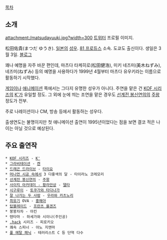 [[목차]]
== 소개 ==
attachment:/matsudayuuki.jpg?width=300
[[트위터]] 프로필 이미지.

松田佑貴(まつだ ゆうき). [[일본]]의 [[성우]]. [[81 프로듀스]] 소속. 도쿄도 출신이다. 생일은 3월 3일. [http://ameblo.jp/yuuki-hinamatsuri/ 블로그]

꽤나 예명을 자주 바꾼 편인데, 마츠다 타케히로(松田健浩), 미키 네즈미(美木ねずみ), 네즈미(ねずみ) 등의 예명을 사용하다가 1999년 4월부터 마츠다 유우키라는 이름으로 활동하기 시작했다.

[[게임]]이나 [[애니메이션]] 쪽에서는 그다지 유명한 성우가 아니다. 주연을 맡은 건 [[KOF 시리즈]]의 [[K']]가 유일할 정도. 그 외에 눈에 띄는 조연을 맡은 경우도 [[선계전 봉신연의]]의 [[주왕]] 정도가 전부.

주로 나레이션이나 CM, 방송 등에서 활동하는 성우다.

출생연도는 불명이지만 첫 애니메이션 출연이 1995년이었다는 점을 보면 결코 적은 나이는 아닐 것으로 예상된다.

== 주요 출연작 ==
 * [[KOF 시리즈]] - [[K']]
 * [[그라비테이션]] - [[켄]]
 * [[드래곤 드라이브]] - [[타이요]]
 * [[머나먼 시공 속에서]] 3 다홍색의 달 - 타이라노 코레모리
 * [[선계전 봉신연의]] - [[주왕]]
 * [[사이킥 아카데미 - 황라만상]] - [[델타]]
 * [[시구루이]] - [[토쿠가와 타다나가]]
 * [[잘 나가는 두 사람]] - [[우라와 카츠노리]]
 * [[최유기]] OVA - [[홍해아]]
 * [[탑블레이드]] - [[프란츠 율겐즈]]
 * 붕붕차차 - 아킨 
 * 텐타마 - 하세가와 시이나(주인공)
 * [[.hack]] 시리즈 - 피로키오 
 * 쾌속 스피너 - 아노 지엔마 
 * [[풀 메탈 패닉]] - 테러리스트 C 등 단역 다수
